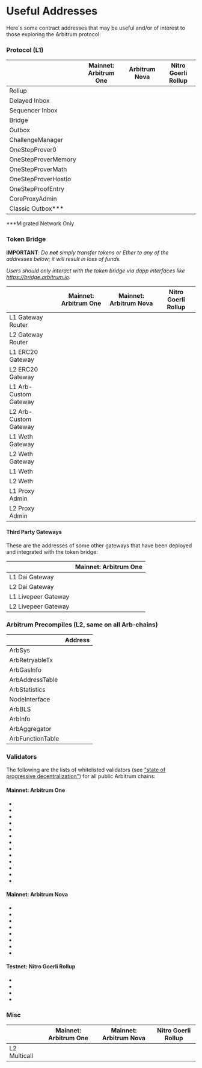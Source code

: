 
# Useful Addresses

Here's some contract addresses that may be useful and/or of interest to those exploring the Arbitrum protocol:

### Protocol (L1)

|                      | Mainnet: Arbitrum One                                                    | Arbitrum Nova                                                            | Nitro Goerli Rollup                                                      |
| -------------------- | ------------------------------------------------------------------------ | ------------------------------------------------------------------------ | ------------------------------------------------------------------------ |
| Rollup               | <AEL address="0x5eF0D09d1E6204141B4d37530808eD19f60FBa35" chainID={1}/>  | <AEL address="0xFb209827c58283535b744575e11953DCC4bEAD88" chainID={1} /> | <AEL address="0x45e5cAea8768F42B385A366D3551Ad1e0cbFAb17" chainID={5} /> |
| Delayed Inbox        | <AEL address="0x4Dbd4fc535Ac27206064B68FfCf827b0A60BAB3f" chainID={1}/>  | <AEL address="0xc4448b71118c9071Bcb9734A0EAc55D18A153949" chainID={1} /> | <AEL address="0x6BEbC4925716945D46F0Ec336D5C2564F419682C" chainID={5} /> |
| Sequencer Inbox      | <AEL address="0x1c479675ad559DC151F6Ec7ed3FbF8ceE79582B6" chainID={1}/>  | <AEL address="0x211E1c4c7f1bF5351Ac850Ed10FD68CFfCF6c21b" chainID={1} /> | <AEL address="0x0484A87B144745A2E5b7c359552119B6EA2917A9" chainID={5} /> |
| Bridge               | <AEL address="0x8315177aB297bA92A06054cE80a67Ed4DBd7ed3a" chainID={1}/>  | <AEL address="0xC1Ebd02f738644983b6C4B2d440b8e77DdE276Bd" chainID={1} /> | <AEL address="0xaf4159A80B6Cc41ED517DB1c453d1Ef5C2e4dB72" chainID={5} /> |
| Outbox               | <AEL address="0x0B9857ae2D4A3DBe74ffE1d7DF045bb7F96E4840" chainID={1} /> | <AEL address="0xD4B80C3D7240325D18E645B49e6535A3Bf95cc58" chainID={1} /> | <AEL address="0x45Af9Ed1D03703e480CE7d328fB684bb67DA5049" chainID={5} /> |
| ChallengeManager     | <AEL address="0xe5896783a2F463446E1f624e64Aa6836BE4C6f58" chainID={1} /> | <AEL address="0xA59075221b50C598aED0Eae0bB9869639513af0D" chainID={1} /> | <AEL address="0xCaA89A8A8771Dfd95020FbA805f2dC774d2E625D" chainID={5} /> |
| OneStepProver0       | <AEL address="0x499A4f574f2e4F8837E242adEc86223Ef7DeEfcC" chainID={1} /> | <AEL address="0x8323B58C522690E6aFae94044825F0c79A93d236" chainID={1} /> | <AEL address="0xD7422f07fe48f6e82E40587feb2acaE1451f08A6" chainID={5} /> |
| OneStepProverMemory  | <AEL address="0xb556F3Bb0FdCFeAf81a1c393e024a69a3327B676" chainID={1} /> | <AEL address="0x7a6C0503107858f82a790E481024134092e19979" chainID={1} /> | <AEL address="0x9221854E95283670E58738805a2d20405d17682E" chainID={5} /> |
| OneStepProverMath    | <AEL address="0xd315Ac3a82E8EDAA84b347F478e0F59801747970" chainID={1} /> | <AEL address="0x1efb116EBC38CE895Eb2E5e009234E0E0836f2F5" chainID={1} /> | <AEL address="0xFe18aB9B105a8C13Fbd67a0DaCb1C70e84Bb5d5E" chainID={5} /> |
| OneStepProverHostIo  | <AEL address="0xb965b08A826D4C7634e0Df4c5eF5E1d1f9b5D13A" chainID={1} /> | <AEL address="0x9CBC3F14a57CE6eAD0e770F528E2f1E8b8C37613" chainID={1} /> | <AEL address="0x5518772ddb8e65416c6572E28BE58dAfc8A3834c" chainID={5} /> |
| OneStepProofEntry    | <AEL address="0x3E1f62AA8076000c3218493FE3e0Ae40bcB9A1DF" chainID={1} /> | <AEL address="0x7AdcA86896c4220f19B2f7f9746e7A99E57B0Fc5" chainID={1} /> | <AEL address="0xe46a0585C3Cb05AaE200161534Af1aE5Dff61294" chainID={5} /> |
| CoreProxyAdmin       | <AEL address="0x554723262467F125Ac9e1cDFa9Ce15cc53822dbD" chainID={1} /> | <AEL address="0x71D78dC7cCC0e037e12de1E50f5470903ce37148" chainID={1} /> | <AEL address="0x4e845AcF190e4b36f8E6057be87E8715BEe7C56b" chainID={5} /> |
| Classic Outbox\*\*\* | <AEL address="0x760723CD2e632826c38Fef8CD438A4CC7E7E1A40" chainID={1} /> |                                                                          |                                                                          |

\*\*\*Migrated Network Only

### Token Bridge

**IMPORTANT**: _Do **not** simply transfer tokens or Ether to any of the addresses below; it will result in loss of funds._

_Users should only interact with the token bridge via dapp interfaces like https://bridge.arbitrum.io_.

|                       | Mainnet: Arbitrum One                                                        | Mainnet: Arbitrum Nova                                                       | Nitro Goerli Rollup                                                           |
| --------------------- | ---------------------------------------------------------------------------- | ---------------------------------------------------------------------------- | ----------------------------------------------------------------------------- |
| L1 Gateway Router     | <AEL address="0x72Ce9c846789fdB6fC1f34aC4AD25Dd9ef7031ef" chainID={1} />     | <AEL address="0xC840838Bc438d73C16c2f8b22D2Ce3669963cD48" chainID={1} />     | <AEL address="0x4c7708168395aEa569453Fc36862D2ffcDaC588c" chainID={5} />      |
| L2 Gateway Router     | <AEL address="0x5288c571Fd7aD117beA99bF60FE0846C4E84F933" chainID={42161} /> | <AEL address="0x21903d3F8176b1a0c17E953Cd896610Be9fFDFa8" chainID={42170} /> | <AEL address="0xE5B9d8d42d656d1DcB8065A6c012FE3780246041" chainID={421613} /> |
| L1 ERC20 Gateway      | <AEL address="0xa3A7B6F88361F48403514059F1F16C8E78d60EeC" chainID={1} />     | <AEL address="0xB2535b988dcE19f9D71dfB22dB6da744aCac21bf" chainID={1} />     | <AEL address="0x715D99480b77A8d9D603638e593a539E21345FdF" chainID={5} />      |
| L2 ERC20 Gateway      | <AEL address="0x09e9222E96E7B4AE2a407B98d48e330053351EEe" chainID={42161} /> | <AEL address="0xcF9bAb7e53DDe48A6DC4f286CB14e05298799257" chainID={42170} /> | <AEL address="0x2eC7Bc552CE8E51f098325D2FcF0d3b9d3d2A9a2" chainID={421613} /> |
| L1 Arb-Custom Gateway | <AEL address="0xcEe284F754E854890e311e3280b767F80797180d" chainID={1} />     | <AEL address="0x23122da8C581AA7E0d07A36Ff1f16F799650232f" chainID={1} />     | <AEL address="0x9fDD1C4E4AA24EEc1d913FABea925594a20d43C7" chainID={5} />      |
| L2 Arb-Custom Gateway | <AEL address="0x096760F208390250649E3e8763348E783AEF5562" chainID={42161} /> | <AEL address="0xbf544970E6BD77b21C6492C281AB60d0770451F4" chainID={42170} /> | <AEL address="0x8b6990830cF135318f75182487A4D7698549C717" chainID={421613} /> |
| L1 Weth Gateway       | <AEL address="0xd92023E9d9911199a6711321D1277285e6d4e2db" chainID={1} />     | <AEL address="0xE4E2121b479017955Be0b175305B35f312330BaE" chainID={1} />     | <AEL address="0x6e244cD02BBB8a6dbd7F626f05B2ef82151Ab502" chainID={5} />      |
| L2 Weth Gateway       | <AEL address="0x6c411aD3E74De3E7Bd422b94A27770f5B86C623B" chainID={42161} /> | <AEL address="0x7626841cB6113412F9c88D3ADC720C9FAC88D9eD" chainID={42170} /> | <AEL address="0xf9F2e89c8347BD96742Cc07095dee490e64301d6" chainID={421613} /> |
| L1 Weth               | <AEL address="0xC02aaA39b223FE8D0A0e5C4F27eAD9083C756Cc2" chainID={1} />     | <AEL address="0xC02aaA39b223FE8D0A0e5C4F27eAD9083C756Cc2" chainID={1} />     | <AEL address="0xB4FBF271143F4FBf7B91A5ded31805e42b2208d6" chainID={5} />      |
| L2 Weth               | <AEL address="0x82aF49447D8a07e3bd95BD0d56f35241523fBab1" chainID={42161} /> | <AEL address="0x722E8BdD2ce80A4422E880164f2079488e115365" chainID={42170} /> | <AEL address="0xe39Ab88f8A4777030A534146A9Ca3B52bd5D43A3" chainID={421613} /> |
| L1 Proxy Admin      | <AEL address="0x9aD46fac0Cf7f790E5be05A0F15223935A0c0aDa" chainID={1} /> | <AEL address="0xa8f7DdEd54a726eB873E98bFF2C95ABF2d03e560" chainID={1} /> | <AEL address="0x16101A84B00344221E2983190718bFAba30D9CeE" chainID={5} /> |
| L2 Proxy Admin      | <AEL address="0xd570aCE65C43af47101fC6250FD6fC63D1c22a86" chainID={42161} /> | <AEL address="0xada790b026097BfB36a5ed696859b97a96CEd92C" chainID={42170} /> | <AEL address="0xeC377B42712608B0356CC54Da81B2be1A4982bAb" chainID={421613} /> |


#### Third Party Gateways

These are the addresses of some other gateways that have been deployed and integrated with the token bridge:

|                     | Mainnet: Arbitrum One                                                        |
| ------------------- | ---------------------------------------------------------------------------- |
| L1 Dai Gateway      | <AEL address="0xD3B5b60020504bc3489D6949d545893982BA3011" chainID={1} />     |
| L2 Dai Gateway      | <AEL address="0x467194771dAe2967Aef3ECbEDD3Bf9a310C76C65" chainID={42161} /> |
| L1 Livepeer Gateway | <AEL address="0x6142f1C8bBF02E6A6bd074E8d564c9A5420a0676" chainID={1} />     |
| L2 Livepeer Gateway | <AEL address="0x6D2457a4ad276000A615295f7A80F79E48CcD318" chainID={42161} /> |

### Arbitrum Precompiles (L2, same on all Arb-chains)

|                  | Address                                                                      |
| ---------------- | ---------------------------------------------------------------------------- |
| ArbSys           | <AEL address="0x0000000000000000000000000000000000000064" chainID={42161} /> |
| ArbRetryableTx   | <AEL address="0x000000000000000000000000000000000000006E" chainID={42161} /> |
| ArbGasInfo       | <AEL address="0x000000000000000000000000000000000000006C" chainID={42161} /> |
| ArbAddressTable  | <AEL address="0x0000000000000000000000000000000000000066" chainID={42161} /> |
| ArbStatistics    | <AEL address="0x000000000000000000000000000000000000006F" chainID={42161} /> |
| NodeInterface    | <AEL address="0x00000000000000000000000000000000000000C8" chainID={42161} /> |
| ArbBLS           | <AEL address="0x0000000000000000000000000000000000000067" chainID={42161} /> |
| ArbInfo          | <AEL address="0x0000000000000000000000000000000000000065" chainID={42161} /> |
| ArbAggregator    | <AEL address="0x000000000000000000000000000000000000006D" chainID={42161} /> |
| ArbFunctionTable | <AEL address="0x0000000000000000000000000000000000000068" chainID={42161} /> |

### Validators

The following are the lists of whitelisted validators (see ["state of progressive decentralization"](https://docs.arbitrum.foundation/state-of-progressive-decentralization)) for all public Arbitrum chains:

#### Mainnet: Arbitrum One

- <AEL address="0x0fF813f6BD577c3D1cDbE435baC0621BE6aE34B4" chainID={1} />
- <AEL address="0x54c0D3d6C101580dB3be8763A2aE2c6bb9dc840c" chainID={1} />
- <AEL address="0x56D83349c2B8DCF74d7E92D5b6B33d0BADD52D78" chainID={1} />
- <AEL address="0x610Aa279989F440820e14248BD3879B148717974" chainID={1} />
- <AEL address="0x6Fb914de4653eC5592B7c15F4d9466Cbd03F2104" chainID={1} />
- <AEL address="0x758C6bB08B3ea5889B5cddbdeF9A45b3a983c398" chainID={1} />
- <AEL address="0x7CF3d537733F6Ba4183A833c9B021265716cE9d0" chainID={1} />
- <AEL address="0x83215480dB2C6A7E56f9E99EF93AB9B36F8A3DD5" chainID={1} />
- <AEL address="0xAB1A39332e934300eBCc57B5f95cA90631a347FF" chainID={1} />
- <AEL address="0xB0CB1384e3f4a9a9b2447e39b05e10631E1D34B0" chainID={1} />
- <AEL address="0xF8D3E1cF58386c92B27710C6a0D8A54c76BC6ab5" chainID={1} />
- <AEL address="0xdDf2F71Ab206C0138A8eceEb54386567D5abF01E" chainID={1} />
- <AEL address="0xf59caf75e8A4bFBA4e6e07aD86C7E498E4d2519b" chainID={1} />

#### Mainnet: Arbitrum Nova

- <AEL address="0x1732BE6738117e9d22A84181AF68C8d09Cd4FF23" chainID={1} />
- <AEL address="0x24Ca61c31C7f9Af3ab104dB6B9A444F28e9071e3" chainID={1} />
- <AEL address="0x3B0369CAD35d257793F51c28213a4Cf4001397AC" chainID={1} />
- <AEL address="0x54c0D3d6C101580dB3be8763A2aE2c6bb9dc840c" chainID={1} />
- <AEL address="0x57004b440Cc4eb2FEd8c4d1865FaC907F9150C76" chainID={1} />
- <AEL address="0x658e8123722462F888b6fa01a7dbcEFe1D6DD709" chainID={1} />
- <AEL address="0xDfB23DFE9De7dcC974467195C8B7D5cd21C9d7cB" chainID={1} />
- <AEL address="0xE27d4Ed355e5273A3D4855c8e11BC4a8d3e39b87" chainID={1} />

#### Testnet: Nitro Goerli Rollup

- <AEL address="0x3EABe7e5e3fcDdFB8fb8c5972EB151bF4fddf2ce" chainID={5} />
- <AEL address="0x9549263185294a7FB24bf357b0050252d3653C74" chainID={5} />
- <AEL address="0xAa01D5570E932a13eF9a06677eaf97d56a33393f" chainID={5} />
- <AEL address="0xe08339b8Da134f1e39876b7523586c4D2a4173d8" chainID={5} />

### Misc

<em className="arb-docs-table useful-address-table" id="misc-addresses-table">

|              | Mainnet: Arbitrum One                                                        | Mainnet: Arbitrum Nova                                                       | Nitro Goerli Rollup                                                           |
| ------------ | ---------------------------------------------------------------------------- | ---------------------------------------------------------------------------- | ----------------------------------------------------------------------------- |
| L2 Multicall | <AEL address="0x7eCfBaa8742fDf5756DAC92fbc8b90a19b8815bF" chainID={42161} /> | <AEL address="0x5e1eE626420A354BbC9a95FeA1BAd4492e3bcB86" chainID={42170} /> | <AEL address="0x108B25170319f38DbED14cA9716C54E5D1FF4623" chainID={421613} /> |

</em>
